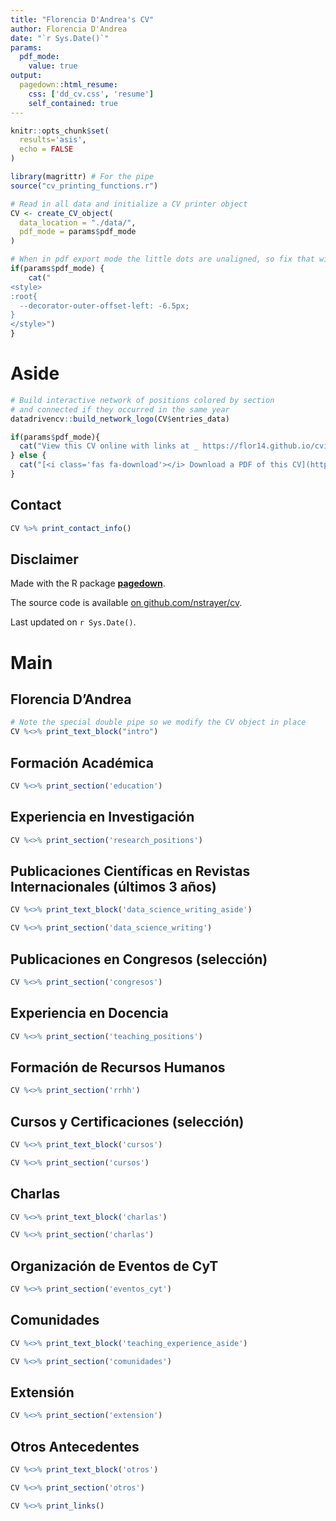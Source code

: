 ```yaml
---
title: "Florencia D'Andrea's CV"
author: Florencia D'Andrea
date: "`r Sys.Date()`"
params:
  pdf_mode:
    value: true
output:
  pagedown::html_resume:
    css: ['dd_cv.css', 'resume']
    self_contained: true
---
```


```r
knitr::opts_chunk$set(
  results='asis', 
  echo = FALSE
)

library(magrittr) # For the pipe
source("cv_printing_functions.r")

# Read in all data and initialize a CV printer object
CV <- create_CV_object(
  data_location = "./data/",  
  pdf_mode = params$pdf_mode
)

```


```r
# When in pdf export mode the little dots are unaligned, so fix that with some conditional CSS.
if(params$pdf_mode) {
    cat("
<style>
:root{
  --decorator-outer-offset-left: -6.5px;
}
</style>")
}
```


Aside
================================================================================

```r
# Build interactive network of positions colored by section
# and connected if they occurred in the same year
datadrivencv::build_network_logo(CV$entries_data)
```


```r
if(params$pdf_mode){
  cat("View this CV online with links at _ https://flor14.github.io/cvitae_datadriven/cv.html_")
} else {
  cat("[<i class='fas fa-download'></i> Download a PDF of this CV](https://github.com/flor14/cvitae_datadriven/raw/master/cv_english.pdf)")
}
```

Contact {#contact}
--------------------------------------------------------------------------------

```r
CV %>% print_contact_info()
```



<!-- Language Skills {#skills} -->
<!-- -------------------------------------------------------------------------------- -->

<!-- ```{r} -->
<!-- CV %>% print_skill_bars() -->
<!-- ``` -->



Disclaimer {#disclaimer}
--------------------------------------------------------------------------------

Made with the R package [**pagedown**](https://github.com/rstudio/pagedown). 

The source code is available [on github.com/nstrayer/cv](https://github.com/flor14/cvitae_datadriven.git).

Last updated on `r Sys.Date()`.



Main
================================================================================

Florencia D'Andrea {#title}
--------------------------------------------------------------------------------

```r
# Note the special double pipe so we modify the CV object in place
CV %<>% print_text_block("intro") 
```


Formación Académica {data-icon=graduation-cap data-concise=true}
--------------------------------------------------------------------------------

```r
CV %<>% print_section('education')
```


Experiencia en Investigación {data-icon=laptop}
--------------------------------------------------------------------------------

```r
CV %<>% print_section('research_positions')
```


Publicaciones Científicas en Revistas Internacionales (últimos 3 años) {data-icon=chart-line}
--------------------------------------------------------------------------------

::: aside
```r
CV %<>% print_text_block('data_science_writing_aside')
```
:::

```r
CV %<>% print_section('data_science_writing')
```

Publicaciones en Congresos (selección)   {data-icon=newspaper}
--------------------------------------------------------------------------------

```r
CV %<>% print_section('congresos')
```

Experiencia en Docencia {data-icon=chalkboard-teacher}
--------------------------------------------------------------------------------


```r
CV %<>% print_section('teaching_positions')
```

Formación de Recursos Humanos {data-icon=chalkboard-teacher}
--------------------------------------------------------------------------------

```r
CV %<>% print_section('rrhh')
```


Cursos y Certificaciones (selección) {data-icon=suitcase}
--------------------------------------------------------------------------------

::: aside
```r
CV %<>% print_text_block('cursos')
```
:::

```r
CV %<>% print_section('cursos')
```

Charlas  {data-icon=newspaper}
--------------------------------------------------------------------------------
::: aside
```r
CV %<>% print_text_block('charlas')
```
:::
```r
CV %<>% print_section('charlas')
```

Organización de Eventos de CyT {data-icon=chalkboard-teacher}
--------------------------------------------------------------------------------


```r
CV %<>% print_section('eventos_cyt')
```

Comunidades  {data-icon=laptop}
--------------------------------------------------------------------------------

::: aside
```r
CV %<>% print_text_block('teaching_experience_aside')
```
:::

```r
CV %<>% print_section('comunidades')
```

Extensión {data-icon=book}
--------------------------------------------------------------------------------

```r
CV %<>% print_section('extension')
```

Otros Antecedentes {data-icon=chart-line}
--------------------------------------------------------------------------------
::: aside
```r
CV %<>% print_text_block('otros')
```
:::
```r
CV %<>% print_section('otros')
```


```r
CV %<>% print_links()
```

